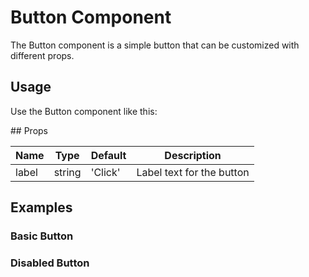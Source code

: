 


<Meta title="Components/Button" component={Meta} />

# Button Component

The Button component is a simple button that can be customized with different props.

## Usage

Use the Button component like this:


<Primary />
## Props

| Name      | Type     | Default | Description |
| --------- | -------- | ------- | ----------- |
| label     | string   | 'Click' | Label text for the button |

## Examples

### Basic Button
<Story name="Basic">
  <Meta label="Click me!" />
</Story>


### Disabled Button


